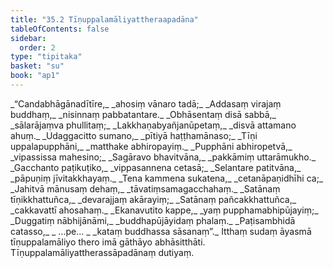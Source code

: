 ```yaml
---
title: "35.2 Tīṇuppalamāliyattheraapadāna"
tableOfContents: false
sidebar:
  order: 2
type: "tipitaka"
basket: "su"
book: "ap1"
---
```



<DynamicBreadcrumb />

<Division number="11" book="ap1" bookNo="20" page="319">

<Paragraph number="3893" type="verses" book="ap1">
_“Candabhāgānadītīre,_  
_ahosiṃ vānaro tadā;_  
_Addasaṃ virajaṃ buddhaṃ,_  
_nisinnaṃ pabbatantare._  

</Paragraph>

</Division>
<Division number="12" book="ap1" bookNo="20" page="319">

<Paragraph number="3894" type="verses" book="ap1">
_Obhāsentaṃ disā sabbā,_  
_sālarājaṃva phullitaṃ;_  
_Lakkhaṇabyañjanūpetaṃ,_  
_disvā attamano ahuṃ._  

</Paragraph>

</Division>
<Division number="13" book="ap1" bookNo="20" page="319">

<Paragraph number="3895" type="verses" book="ap1">
_Udaggacitto sumano,_  
_pītiyā haṭṭhamānaso;_  
_Tīṇi uppalapupphāni,_  
_matthake abhiropayiṃ._  

</Paragraph>

</Division>
<Division number="14" book="ap1" bookNo="20" page="319">

<Paragraph number="3896" type="verses" book="ap1">
_Pupphāni abhiropetvā,_  
_vipassissa mahesino;_  
_Sagāravo bhavitvāna,_  
_pakkāmiṃ uttarāmukho._  

</Paragraph>

</Division>
<Division number="15" book="ap1" bookNo="20" page="319">

<Paragraph number="3897" type="verses" book="ap1">
_Gacchanto paṭikuṭiko,_  
_vippasannena cetasā;_  
_Selantare patitvāna,_  
_pāpuṇiṃ jīvitakkhayaṃ._  

</Paragraph>

</Division>
<Division number="16" book="ap1" bookNo="20" page="319">

<Paragraph number="3898" type="verses" book="ap1">
_Tena kammena sukatena,_  
_cetanāpaṇidhīhi ca;_  
_Jahitvā mānusaṃ dehaṃ,_  
_tāvatiṃsamagacchahaṃ._  

</Paragraph>

</Division>
<Division number="17" book="ap1" bookNo="20" page="319">

<Paragraph number="3899" type="verses" book="ap1">
_Satānaṃ tīṇikkhattuñca,_  
_devarajjaṃ akārayiṃ;_  
_Satānaṃ pañcakkhattuñca,_  
_cakkavattī ahosahaṃ._  

</Paragraph>

</Division>
<Division number="18" book="ap1" bookNo="20" page="319">

<Paragraph number="3900" type="verses" book="ap1">
_Ekanavutito kappe,_  
_yaṃ pupphamabhipūjayiṃ;_  
_Duggatiṃ nābhijānāmi,_  
_buddhapūjāyidaṃ phalaṃ._  

</Paragraph>

</Division>
<Division number="19" book="ap1" bookNo="20" page="319">

<Paragraph number="3901" type="verses" book="ap1">
_Paṭisambhidā catasso,_  
_ …pe… _  
_kataṃ buddhassa sāsanaṃ”._  

</Paragraph>

<Paragraph number="3902" book="ap1">
Itthaṃ sudaṃ āyasmā tīṇuppalamāliyo thero imā gāthāyo abhāsitthāti.

</Paragraph>
</Division>

<Paragraph number="3903" type="center" book="ap1">
Tīṇuppalamāliyattherassāpadānaṃ dutiyaṃ.
</Paragraph>